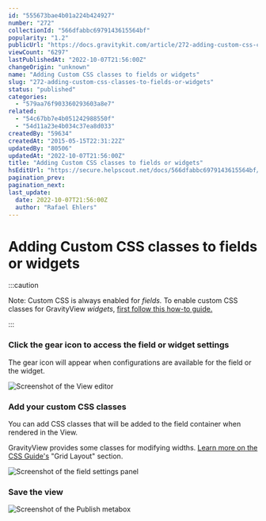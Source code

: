```yaml
---
id: "555673bae4b01a224b424927"
number: "272"
collectionId: "566dfabbc6979143615564bf"
popularity: "1.2"
publicUrl: "https://docs.gravitykit.com/article/272-adding-custom-css-classes-to-fields-or-widgets"
viewCount: "6297"
lastPublishedAt: "2022-10-07T21:56:00Z"
changeOrigin: "unknown"
name: "Adding Custom CSS classes to fields or widgets"
slug: "272-adding-custom-css-classes-to-fields-or-widgets"
status: "published"
categories: 
  - "579aa76f903360293603a8e7"
related: 
  - "54c67bb7e4b051242988550f"
  - "54d11a23e4b034c37ea8d033"
createdBy: "59634"
createdAt: "2015-05-15T22:31:22Z"
updatedBy: "80506"
updatedAt: "2022-10-07T21:56:00Z"
title: "Adding Custom CSS classes to fields or widgets"
hsEditUrl: "https://secure.helpscout.net/docs/566dfabbc6979143615564bf/article/555673bae4b01a224b424927"
pagination_prev: 
pagination_next: 
last_update:
  date: 2022-10-07T21:56:00Z
  author: "Rafael Ehlers"
---
```


# Adding Custom CSS classes to fields or widgets


:::caution

Note: Custom CSS is always enabled for *fields.* To enable custom CSS classes for GravityView *widgets*, [first follow this how-to guide.](https://docs.gravitykit.com/article/179-enabling-custom-css-classes-for-gravityview-widgets)

:::



### Click the gear icon to access the field or widget settings

The gear icon will appear when configurations are available for the field or the widget.

![Screenshot of the View editor](https://s3.amazonaws.com/helpscout.net/docs/assets/54c58489e4b051242988532c/images/6063b341d97e2f20e67cf459/file-ScZ1NSsRCT.png)

### Add your custom CSS classes

You can add CSS classes that will be added to the field container when rendered in the View.

GravityView provides some classes for modifying widths. [Learn more on the CSS Guide's](https://docs.gravitykit.com/article/63-css-guide) "Grid Layout" section.

![Screenshot of the field settings panel](https://s3.amazonaws.com/helpscout.net/docs/assets/54c58489e4b051242988532c/images/6063b38724ce107ab4d1b173/file-w8yyTFPazD.png)

### Save the view

![Screenshot of the Publish metabox](https://s3.amazonaws.com/helpscout.net/docs/assets/54c58489e4b051242988532c/images/6063b3d7d97e2f20e67cf45b/file-JX4W81YNjr.png)

